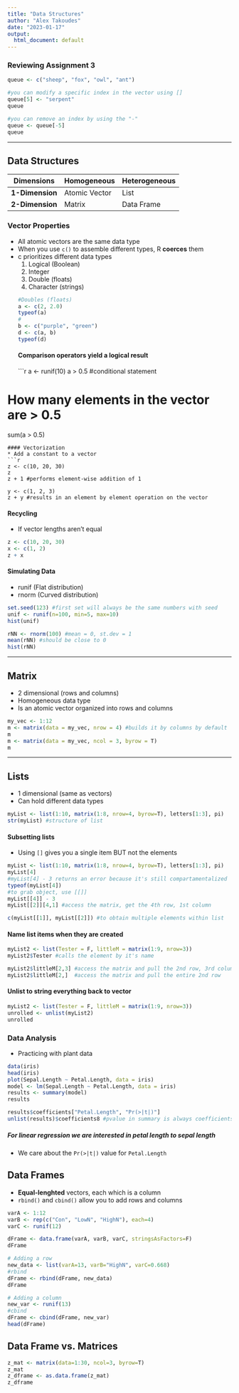```yaml
---
title: "Data Structures"
author: "Alex Takoudes"
date: "2023-01-17"
output:
  html_document: default
---
```


### Reviewing Assignment 3
```r
queue <- c("sheep", "fox", "owl", "ant")

#you can modify a specific index in the vector using []
queue[5] <- "serpent"
queue

#you can remove an index by using the "-"
queue <- queue[-5]
queue
```

***
## Data Structures
Dimensions | Homogeneous | Heterogeneous
-----------|------------|--------------
**1-Dimension** | Atomic Vector | List
**2-Dimension** | Matrix | Data Frame

### Vector Properties
* All atomic vectors are the same data type
* When you use `c()` to assemble different types, R **coerces** them
* c prioritizes different data types
  1. Logical (Boolean)
  2. Integer
  3. Double (floats)
  4. Character (strings)
```r
#Doubles (floats)
a <- c(2, 2.0)
typeof(a)
#
b <- c("purple", "green")
d <- c(a, b)
typeof(d)
```
#### Comparison operators yield a logical result
```r
a <- runif(10)
a > 0.5 #conditional statement

# How many elements in the vector are > 0.5
sum(a > 0.5)
```
#### Vectorization
* Add a constant to a vector
```r
z <- c(10, 20, 30)
z
z + 1 #performs element-wise addition of 1

y <- c(1, 2, 3)
z + y #results in an element by element operation on the vector
```
#### Recycling
* If vector lengths aren't equal
```r
z <- c(10, 20, 30)
x <- c(1, 2)
z + x
```
#### Simulating Data
* runif (Flat distribution)
* rnorm (Curved distribution)
```r
set.seed(123) #first set will always be the same numbers with seed
unif <- runif(n=100, min=5, max=10)
hist(unif)

rNN <- rnorm(100) #mean = 0, st.dev = 1
mean(rNN) #should be close to 0
hist(rNN)
```

***
## Matrix
* 2 dimensional (rows and columns)
* Homogeneous data type
* Is an atomic vector organized into rows and columns
```r
my_vec <- 1:12
m <- matrix(data = my_vec, nrow = 4) #builds it by columns by default
m
m <- matrix(data = my_vec, ncol = 3, byrow = T)
m
```

***
## Lists
* 1 dimensional (same as vectors)
* Can hold different data types

```r
myList <- list(1:10, matrix(1:8, nrow=4, byrow=T), letters[1:3], pi)
str(myList) #structure of list
```

#### Subsetting lists
* Using `[]` gives you a single item BUT not the elements
```r
myList <- list(1:10, matrix(1:8, nrow=4, byrow=T), letters[1:3], pi)
myList[4]
#myList[4] - 3 returns an error because it's still compartamentalized
typeof(myList[4])
#to grab object, use [[]]
myList[[4]] - 3
myList[[2]][4,1] #access the matrix, get the 4th row, 1st column

c(myList[[1]], myList[[2]]) #to obtain multiple elements within list
```

#### Name list items when they are created
```r
myList2 <- list(Tester = F, littleM = matrix(1:9, nrow=3))
myList2$Tester #calls the element by it's name

myList2$littleM[2,3] #access the matrix and pull the 2nd row, 3rd column
myList2$littleM[2,]  #access the matrix and pull the entire 2nd row
```

#### Unlist to string everything back to vector
```r
myList2 <- list(Tester = F, littleM = matrix(1:9, nrow=3))
unrolled <- unlist(myList2)
unrolled
```

### Data Analysis
* Practicing with plant data
```r
data(iris)
head(iris)
plot(Sepal.Length ~ Petal.Length, data = iris)
model <- lm(Sepal.Length ~ Petal.Length, data = iris)
results <- summary(model)
results

results$coefficients["Petal.Length", "Pr(>|t|)"]
unlist(results)$coefficients8 #pvalue in summary is always coefficients8
```
##### For linear regression we are interested in petal length to sepal length
* We care about the `Pr(>|t|)` value for `Petal.Length`

## Data Frames
* **Equal-lenghted** vectors, each which is a column
* `rbind()` and `cbind()` allow you to add rows and columns

```r
varA <- 1:12
varB <- rep(c("Con", "LowN", "HighN"), each=4)
varC <- runif(12)

dFrame <- data.frame(varA, varB, varC, stringsAsFactors=F)
dFrame

# Adding a row
new_data <- list(varA=13, varB="HighN", varC=0.668)
#rbind
dFrame <- rbind(dFrame, new_data)
dFrame

# Adding a column
new_var <- runif(13)
#cbind
dFrame <- cbind(dFrame, new_var)
head(dFrame)
```

## Data Frame vs. Matrices
```r
z_mat <- matrix(data=1:30, ncol=3, byrow=T)
z_mat
z_dframe <- as.data.frame(z_mat)
z_dframe
```